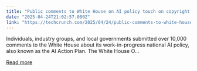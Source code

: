 ```yaml
---
title: "Public comments to White House on AI policy touch on copyright, tariffs"
date: "2025-04-24T21:02:57.000Z"
link: "https://techcrunch.com/2025/04/24/public-comments-to-white-house-on-ai-policy-touch-on-copyright-tariffs/"
---
```


Individuals, industry groups, and local governments submitted over 10,000 comments to the White House about its work-in-progress national AI policy, also known as the AI Action Plan. The White House O...

[Read more](https://techcrunch.com/2025/04/24/public-comments-to-white-house-on-ai-policy-touch-on-copyright-tariffs/)
